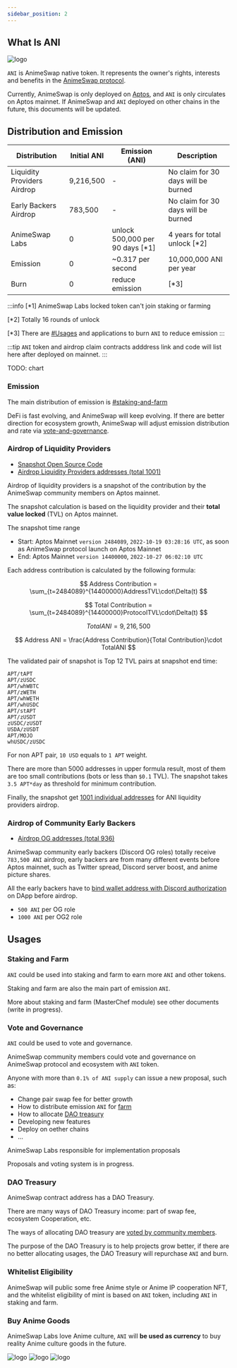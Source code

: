---
sidebar_position: 2
---

## What Is ANI

![logo](/img/logo.png)

`ANI` is AnimeSwap native token. It represents the owner's rights, interests and benefits in the [AnimeSwap protocol](http://animeswap.org/).

Currently, AnimeSwap is only deployed on [Aptos](https://aptoslabs.com/), and `ANI` is only circulates on Aptos mainnet.
If AnimeSwap and `ANI` deployed on other chains in the future, this documents will be updated.

## Distribution and Emission

| Distribution         | Initial ANI            | Emission (ANI)           | Description   |
|----------------------|----------------|-----------------|--|
| Liquidity Providers Airdrop | 9,216,500 | - | No claim for 30 days will be burned |
| Early Backers Airdrop | 783,500 | - | No claim for 30 days will be burned |
| AnimeSwap Labs | 0 | unlock 500,000 per 90 days [*1] | 4 years for total unlock [*2] |
| Emission | 0 | ~0.317 per second | 10,000,000 ANI per year |
| Burn | 0 | reduce emission | [*3] |

:::info
[*1] AnimeSwap Labs locked token can't join staking or farming

[*2] Totally 16 rounds of unlock

[*3] There are [#Usages](#usages) and applications to burn `ANI` to reduce emission 
:::

:::tip
`ANI` token and airdrop claim contracts adddress link and code will list here after deployed on mainnet.
:::

TODO: chart

### Emission

The main distribution of emission is [#staking-and-farm](#staking-and-farm)

DeFi is fast evolving, and AnimeSwap will keep evolving.
If there are better direction for ecosystem growth, AnimeSwap will adjust emission distribution and rate via [vote-and-governance](#vote-and-governance).

### Airdrop of Liquidity Providers

* [Snapshot Open Source Code](https://github.com/AnimeSwap/airdrop)
* [Airdrop Liquidity Providers addresses (total 1001)](https://github.com/AnimeSwap/airdrop/blob/main/LP_snapshot_address.txt)

Airdrop of liquidity providers is a snapshot of the contribution by the AnimeSwap community members on Aptos mainnet.

The snapshot calculation is based on the liquidity provider and their **total value locked** (TVL) on Aptos mainnet.

The snapshot time range
* Start: Aptos Mainnet `version 2484089`, `2022-10-19 03:28:16 UTC`, as soon as AnimeSwap protocol launch on Aptos Mainnet
* End: Aptos Mainnet `version 14400000`, `2022-10-27 06:02:10 UTC`

Each address contribution is calculated by the following formula:

$$
Address Contribution = \sum_{t=2484089}^{14400000}AddressTVL\cdot\Delta(t)
$$

$$
Total Contribution = \sum_{t=2484089}^{14400000}ProtocolTVL\cdot\Delta(t)
$$

$$
TotalANI = 9,216,500
$$

$$
Address ANI = \frac{Address Contribution}{Total Contribution}\cdot TotalANI
$$

The validated pair of snapshot is Top 12 TVL pairs at snapshot end time:

```
APT/tAPT
APT/zUSDC
APT/whWBTC
APT/zWETH
APT/whWETH
APT/whUSDC
APT/stAPT
APT/zUSDT
zUSDC/zUSDT
USDA/zUSDT
APT/MOJO
whUSDC/zUSDC
```

For non APT pair, `10 USD` equals to `1 APT` weight.

There are more than 5000 addresses in upper formula result, most of them are too small contributions (bots or less than `$0.1` TVL). The snapshot takes `3.5 APT*day` as threshold for minimum contribution.

Finally, the snapshot get [1001 individual addresses](https://github.com/AnimeSwap/airdrop/blob/main/LP_snapshot_address.txt) for ANI liquidity providers airdrop.

### Airdrop of Community Early Backers

* [Airdrop OG addresses (total 936)](https://github.com/AnimeSwap/airdrop/blob/main/OG_bind_address.txt)

AnimeSwap community early backers (Discord OG roles) totally receive `783,500 ANI` airdrop, early backers are from many different events before Aptos mainnet,
such as Twitter spread, Discord server boost, and anime picture shares.

All the early backers have to [bind wallet address with Discord authorization](https://twitter.com/animeswap_org/status/1585635543915778048) on DApp before airdrop.

* `500 ANI` per OG role
* `1000 ANI` per OG2 role

## Usages

### Staking and Farm

`ANI` could be used into staking and farm to earn more `ANI` and other tokens.

Staking and farm are also the main part of emission `ANI`.

More about staking and farm (MasterChef module) see other documents (write in progress).

### Vote and Governance

`ANI` could be used to vote and governance.

AnimeSwap community members could vote and governance on AnimeSwap protocol and ecosystem with `ANI` token.

Anyone with more than `0.1% of ANI supply` can issue a new proposal, such as:
* Change pair swap fee for better growth
* How to distribute emission `ANI` for [farm](#staking-and-farm)
* How to allocate [DAO treasury](#dao-treasury)
* Developing new features
* Deploy on oether chains
* ...

AnimeSwap Labs responsible for implementation proposals

Proposals and voting system is in progress.

### DAO Treasury

AnimeSwap contract address has a DAO Treasury.

There are many ways of DAO Treasury income: part of swap fee, ecosystem Cooperation, etc.

The ways of allocating DAO treasury are [voted by community members](#vote-and-governance).

The purpose of the DAO Treasury is to help projects grow better, if there are no better allocating usages, the DAO Treasury will repurchase `ANI` and burn.

### Whitelist Eligibility

AnimeSwap will public some free Anime style or Anime IP cooperation NFT, and the whitelist eligibility of mint is based on `ANI` token, including `ANI` in staking and farm.

### Buy Anime Goods

AnimeSwap Labs love Anime culture, `ANI` will **be used as currency** to buy reality Anime culture goods in the future.

![logo](/img/HR231.png) ![logo](/img/WB001.png) ![logo](/img/WB777.png)
